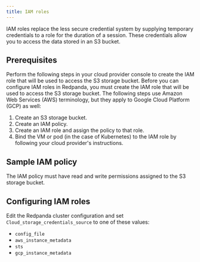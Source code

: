 ```yaml
---
title: IAM roles
---
```


IAM roles replace the less secure credential system by supplying temporary credentials to a role for the duration of a session. These credentials allow you to access the data stored in an S3 bucket.

## Prerequisites

Perform the following steps in your cloud provider console to create the IAM role that will be used to access the S3 storage bucket. Before you can configure IAM roles in Redpanda, you must create the IAM role that will be used to access the S3 storage bucket. The following steps use Amazon Web Services (AWS) terminology, but they apply to Google Cloud Platform (GCP) as well:
1. Create an S3 storage bucket.
2. Create an IAM policy.
3. Create an IAM role and assign the policy to that role.
4. Bind the VM or pod (in the case of Kubernetes) to the IAM role by following your cloud provider's instructions.

## Sample IAM policy

The IAM policy must have read and write permissions assigned to the S3 storage bucket.

## Configuring IAM roles

Edit the Redpanda cluster configuration and set `Cloud_storage_credentials_source` to one of these values:
* `config_file`
* `aws_instance_metadata`
* `sts`
* `gcp_instance_metadata`